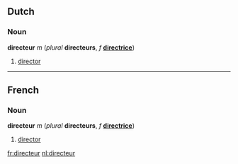 ==Dutch==
===Noun===
'''directeur''' ''m'' (''plural'' '''directeurs''', ''f'' '''[[directrice]]''')

#[[director]]

----
==French==
===Noun===
'''directeur''' ''m'' (''plural'' '''directeurs''', ''f'' '''[[directrice]]''')

#[[director]]

[[fr:directeur]]
[[nl:directeur]]